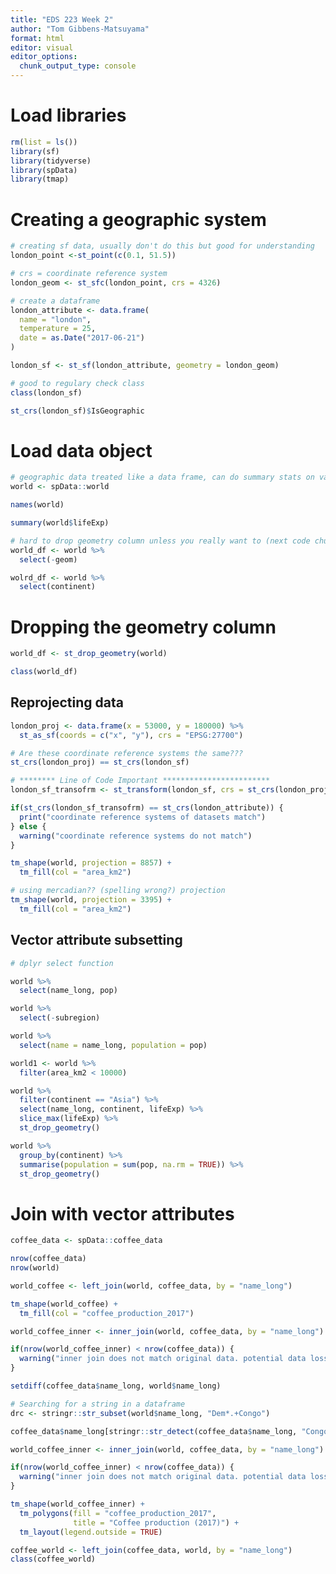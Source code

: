 ```yaml
---
title: "EDS 223 Week 2"
author: "Tom Gibbens-Matsuyama"
format: html
editor: visual
editor_options: 
  chunk_output_type: console
---
```

# Load libraries
```r
rm(list = ls())
library(sf)
library(tidyverse)
library(spData)
library(tmap)
```

# Creating a geographic system
```r
# creating sf data, usually don't do this but good for understanding
london_point <-st_point(c(0.1, 51.5))

# crs = coordinate reference system 
london_geom <- st_sfc(london_point, crs = 4326)

# create a dataframe
london_attribute <- data.frame(
  name = "london",
  temperature = 25,
  date = as.Date("2017-06-21")
)

london_sf <- st_sf(london_attribute, geometry = london_geom)

# good to regulary check class
class(london_sf)

st_crs(london_sf)$IsGeographic
```

# Load data object
```r
# geographic data treated like a data frame, can do summary stats on variables
world <- spData::world

names(world)

summary(world$lifeExp)
```

```r
# hard to drop geometry column unless you really want to (next code chunk)
world_df <- world %>% 
  select(-geom)

wolrd_df <- world %>% 
  select(continent)
```

# Dropping the geometry column
```r
world_df <- st_drop_geometry(world)

class(world_df)
```

## Reprojecting data
```r
london_proj <- data.frame(x = 53000, y = 180000) %>% 
  st_as_sf(coords = c("x", "y"), crs = "EPSG:27700")

# Are these coordinate reference systems the same???
st_crs(london_proj) == st_crs(london_sf)

# ******** Line of Code Important ************************
london_sf_transofrm <- st_transform(london_sf, crs = st_crs(london_proj))
```

```r
if(st_crs(london_sf_transofrm) == st_crs(london_attribute)) {
  print("coordinate reference systems of datasets match")
} else {
  warning("coordinate reference systems do not match")
}
```

```r
tm_shape(world, projection = 8857) +
  tm_fill(col = "area_km2")
```

```r
# using mercadian?? (spelling wrong?) projection
tm_shape(world, projection = 3395) +
  tm_fill(col = "area_km2")
```

## Vector attribute subsetting
```r
# dplyr select function

world %>% 
  select(name_long, pop)

world %>% 
  select(-subregion)

world %>% 
  select(name = name_long, population = pop)
```

```r
world1 <- world %>% 
  filter(area_km2 < 10000)
```

```r
world %>% 
  filter(continent == "Asia") %>% 
  select(name_long, continent, lifeExp) %>% 
  slice_max(lifeExp) %>% 
  st_drop_geometry()
```

```r
world %>% 
  group_by(continent) %>% 
  summarise(population = sum(pop, na.rm = TRUE)) %>% 
  st_drop_geometry()
```

# Join with vector attributes
```r
coffee_data <- spData::coffee_data

nrow(coffee_data)
nrow(world)
```

```r
world_coffee <- left_join(world, coffee_data, by = "name_long")
```

```r
tm_shape(world_coffee) +
  tm_fill(col = "coffee_production_2017")
```

```r
world_coffee_inner <- inner_join(world, coffee_data, by = "name_long")

if(nrow(world_coffee_inner) < nrow(coffee_data)) {
  warning("inner join does not match original data. potential data loss during join")
}
```

```r
setdiff(coffee_data$name_long, world$name_long)
```

```r
# Searching for a string in a dataframe
drc <- stringr::str_subset(world$name_long, "Dem*.+Congo")

coffee_data$name_long[stringr::str_detect(coffee_data$name_long, "Congo")] <- drc

world_coffee_inner <- inner_join(world, coffee_data, by = "name_long")

if(nrow(world_coffee_inner) < nrow(coffee_data)) {
  warning("inner join does not match original data. potential data loss during join")
}
```

```r
tm_shape(world_coffee_inner) +
  tm_polygons(fill = "coffee_production_2017",
              title = "Coffee production (2017)") +
  tm_layout(legend.outside = TRUE)
```

```r
coffee_world <- left_join(coffee_data, world, by = "name_long")
class(coffee_world)
```

